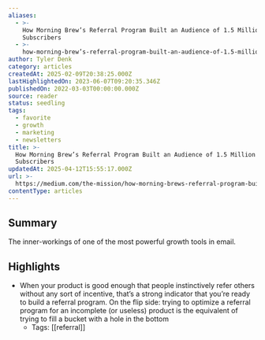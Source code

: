 ```yaml
---
aliases:
  - >-
    How Morning Brew’s Referral Program Built an Audience of 1.5 Million
    Subscribers
  - >-
    how-morning-brew’s-referral-program-built-an-audience-of-1.5-million-subscribers
author: Tyler Denk
category: articles
createdAt: 2025-02-09T20:38:25.000Z
lastHighlightedOn: 2023-06-07T09:20:35.346Z
publishedOn: 2022-03-03T00:00:00.000Z
source: reader
status: seedling
tags:
  - favorite
  - growth
  - marketing
  - newsletters
title: >-
  How Morning Brew’s Referral Program Built an Audience of 1.5 Million
  Subscribers
updatedAt: 2025-04-12T15:55:17.000Z
url: >-
  https://medium.com/the-mission/how-morning-brews-referral-program-built-an-audience-of-1-5-million-subscribers-3315482c1aa5
contentType: articles
---
```

## Summary

The inner-workings of one of the most powerful growth tools in email.

## Highlights

- When your product is good enough that people instinctively refer others without any sort of incentive, that’s a strong indicator that you’re ready to build a referral program. On the flip side: trying to optimize a referral program for an incomplete (or useless) product is the equivalent of trying to fill a bucket with a hole in the bottom
    - Tags: [[referral]]
